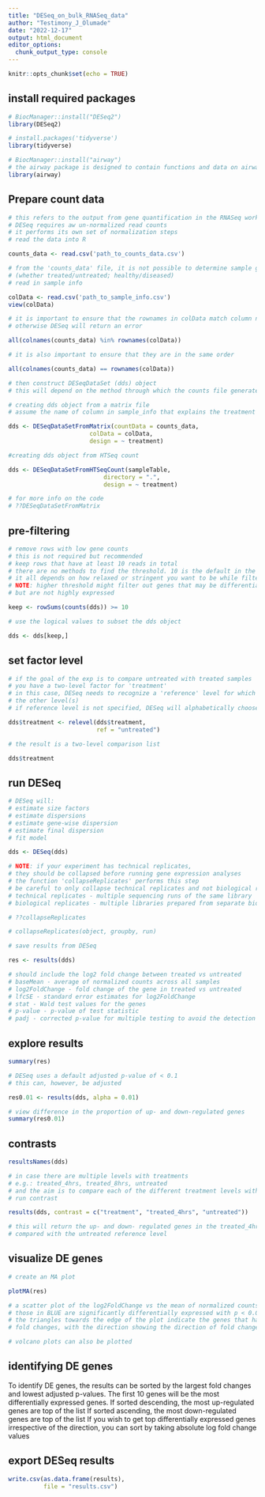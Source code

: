```yaml
---
title: "DESeq_on_bulk_RNASeq_data"
author: "Testimony_J_Olumade"
date: "2022-12-17"
output: html_document
editor_options: 
  chunk_output_type: console
---
```


```r
knitr::opts_chunk$set(echo = TRUE)
```

## install required packages
```r

# BiocManager::install("DESeq2")
library(DESeq2)

# install.packages('tidyverse')
library(tidyverse)

# BiocManager::install("airway")
# the airway package is designed to contain functions and data on airway smooth muscle cells
library(airway)

```

## Prepare count data
```r

# this refers to the output from gene quantification in the RNASeq workflow
# DESeq requires aw un-normalized read counts 
# it performs its own set of normalization steps
# read the data into R

counts_data <- read.csv('path_to_counts_data.csv')

# from the 'counts_data' file, it is not possible to determine sample groups
# (whether treated/untreated; healthy/diseased)
# read in sample info

colData <- read.csv('path_to_sample_info.csv')
view(colData)

# it is important to ensure that the rownames in colData match column names in counts_data
# otherwise DESeq will return an error

all(colnames(counts_data) %in% rownames(colData))

# it is also important to ensure that they are in the same order

all(colnames(counts_data) == rownames(colData))

# then construct DESeqDataSet (dds) object
# this will depend on the method through which the counts file generated

# creating dds object from a matrix file
# assume the name of column in sample_info that explains the treatment of samples is labelled 'treatment'

dds <- DESeqDataSetFromMatrix(countData = counts_data,
                       colData = colData,
                       design = ~ treatment)

#creating dds object from HTSeq count

dds <- DESeqDataSetFromHTSeqCount(sampleTable,
                           directory = ".",
                           design = ~ treatment)

# for more info on the code
# ??DESeqDataSetFromMatrix
```


## pre-filtering
```r

# remove rows with low gene counts
# this is not required but recommended
# keep rows that have at least 10 reads in total
# there are no methods to find the threshold. 10 is the default in the package vignette
# it all depends on how relaxed or stringent you want to be while filtering
# NOTE: higher threshold might filter out genes that may be differentially expressed 
# but are not highly expressed

keep <- rowSums(counts(dds)) >= 10

# use the logical values to subset the dds object

dds <- dds[keep,]
```


## set factor level
```r

# if the goal of the exp is to compare untreated with treated samples
# you have a two-level factor for 'treatment'
# in this case, DESeq needs to recognize a 'reference' level for which to compare
# the other level(s)
# if reference level is not specified, DESeq will alphabetically choose a ref

dds$treatment <- relevel(dds$treatment, 
                         ref = "untreated")

# the result is a two-level comparison list

dds$treatment

```


## run DESeq
```r

# DESeq will:
# estimate size factors
# estimate dispersions
# estimate gene-wise dispersion
# estimate final dispersion
# fit model

dds <- DESeq(dds)

# NOTE: if your experiment has technical replicates, 
# they should be collapsed before running gene expression analyses
# the function 'collapseReplicates' performs this step
# be careful to only collapse technical replicates and not biological replicates
# technical replicates - multiple sequencing runs of the same library
# biological replicates - multiple libraries prepared from separate biological units

# ??collapseReplicates

# collapseReplicates(object, groupby, run)

# save results from DESeq

res <- results(dds)

# should include the log2 fold change between treated vs untreated
# baseMean - average of normalized counts across all samples
# log2FoldChange - fold change of the gene in treated vs untreated
# lfcSE - standard error estimates for log2FoldChange
# stat - Wald test values for the genes
# p-value - p-value of test statistic
# padj - corrected p-value for multiple testing to avoid the detection of false positives
```


## explore results
```r

summary(res)

# DESeq uses a default adjusted p-value of < 0.1
# this can, however, be adjusted

res0.01 <- results(dds, alpha = 0.01)

# view difference in the proportion of up- and down-regulated genes
summary(res0.01)

```


## contrasts
```r

resultsNames(dds)

# in case there are multiple levels with treatments
# e.g.: treated_4hrs, treated_8hrs, untreated
# and the aim is to compare each of the different treatment levels with untreated
# run contrast

results(dds, contrast = c("treatment", "treated_4hrs", "untreated"))

# this will return the up- and down- regulated genes in the treated_4hrs level
# compared with the untreated reference level

```


## visualize DE genes
```r

# create an MA plot

plotMA(res)

# a scatter plot of the log2FoldChange vs the mean of normalized counts
# those in BLUE are significantly differentially expressed with p < 0.05
# the triangles towards the edge of the plot indicate the genes that have higher
# fold changes, with the direction showing the direction of fold change

# volcano plots can also be plotted
```


## identifying DE genes
To identify DE genes, the results can be sorted by the largest fold changes and
lowest adjusted p-values. The first 10 genes will be the most differentially expressed
genes. 
If sorted descending, the most up-regulated genes are top of the list
If sorted ascending, the most down-regulated genes are top of the list
If you wish to get top differentially expressed genes irrespective of the direction,
you can sort by taking absolute log fold change values


## export DESeq results
```r

write.csv(as.data.frame(results),
          file = "results.csv")
```



